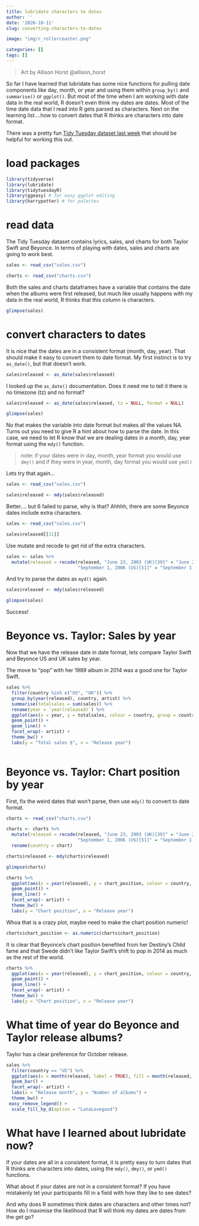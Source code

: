 ```yaml
---
title: lubridate characters to dates
author: ''
date: '2020-10-11'
slug: converting-characters-to-dates

image: "img/r_rollercoaster.png"

categories: []
tags: []
---
```


> Art by Allison Horst @allison_horst

So far I have learned that lubridate has some nice functions for pulling date components like day, month, or year and using them within `group_by()` and `summarise()` or `ggplot()`. But most of the time when I am working with date data in the real world, R doesn't even think my dates are dates. Most of the time date data that I read into R gets parsed as characters. Next on the learning list....how to convert dates that R thinks are characters into date format.

There was a pretty fun [Tidy Tuesday dataset last week](https://github.com/rfordatascience/tidytuesday/blob/master/data/2020/2020-09-29/readme.md) that should be helpful for working this out.

# load packages
```r
library(tidyverse)
library(lubridate)
library(tidytuesdayR)
library(ggeasy) # for easy ggplot editing
library(harrypotter) # for palettes
```

# read data

The Tidy Tuesday dataset contains lyrics, sales, and charts for both Taylor Swift and Beyonce. In terms of playing with dates, sales and charts are going to work best. 

```r
sales <- read_csv("sales.csv")

charts <- read_csv("charts.csv")
```
Both the sales and charts dataframes have a variable that contains the date when the albums were first released, but much like usually happens with my data in the real world, R thinks that this column is characters. 
```r
glimpse(sales)

```

# convert characters to dates

It is nice that the dates are in a consistent format (month, day, year). That should make it easy to convert them to date format. My first instinct is to try `as_date()`, but that doesn't work. 

```r
sales$released <- as_date(sales$released)
```
I looked up the `as_date()` documentation. Does it need me to tell it there is no timezone (tz) and no format?

```r
sales$released <- as_date(sales$released, tz = NULL, format = NULL)

glimpse(sales)
```

No that makes the variable into date format but makes all the values NA. Turns out you need to give R a hint about how to parse the date. In this case, we need to let R know that we are dealing dates in a month, day, year format using the `mdy()` function.

> note: if your dates were in day, month, year format you would use `dmy()` and if they were in year, month, day format you would use `ymd()`

Lets try that again...

```r
sales <- read_csv("sales.csv")

sales$released <- mdy(sales$released)


```
Better.... but 6 failed to parse, why is that? Ahhhh, there are some Beyonce dates include extra characters. 

```r
sales <- read_csv("sales.csv")

sales$released[[31]]
```
Use mutate and recode to get rid of the extra characters. 

```r
sales <- sales %>%
  mutate(released = recode(released, "June 23, 2003 (UK)[39]" = "June 23, 2003", 
                           "September 1, 2006 (US)[51]" = "September 1, 2006")) 
```

And try to parse the dates as `myd()` again. 

```r
sales$released <- mdy(sales$released)

glimpse(sales)
```


Success! 

# Beyonce vs. Taylor: Sales by year

Now that we have the release date in date format, lets compare Taylor Swift and Beyonce US and UK sales by year. 

The move to "pop" with her 1989 album in 2014 was a good one for Taylor Swift. 

```r
sales %>%
  filter(country %in% c("US", "UK")) %>%
  group_by(year(released), country, artist) %>%
  summarise(totalsales = sum(sales)) %>%
  rename(year = `year(released)`) %>%
  ggplot(aes(x = year, y = totalsales, colour = country, group = country)) +
  geom_point() +
  geom_line() +
  facet_wrap(~ artist) +
  theme_bw() +
  labs(y = "Total sales $", x = "Release year") 
  
```

# Beyonce vs. Taylor: Chart position by year

First, fix the weird dates that won't parse, then use `mdy()` to convert to date format. 

```r

charts <- read_csv("charts.csv")

charts <- charts %>%
  mutate(released = recode(released, "June 23, 2003 (UK)[39]" = "June 23, 2003", 
                           "September 1, 2006 (US)[51]" = "September 1, 2006")) %>%
  rename(country = chart)

charts$released <- mdy(charts$released)

glimpse(charts)
```

```r
charts %>%
  ggplot(aes(x = year(released), y = chart_position, colour = country, group = country)) +
  geom_point() +
  geom_line() +
  facet_wrap(~ artist) +
  theme_bw() +
  labs(y = "Chart position", x = "Release year")
```

Whoa that is a crazy plot, maybe need to make the chart position numeric! 

```r
charts$chart_position <- as.numeric(charts$chart_position)
```

It is clear that Beyonce's chart position benefited from her Destiny's Child fame and that Swede didn't like Taylor Swift's shift to pop in 2014 as much as the rest of the world. 

```r
charts %>%
  ggplot(aes(x = year(released), y = chart_position, colour = country, group = country)) +
  geom_point() +
  geom_line() +
  facet_wrap(~ artist) +
  theme_bw() +
  labs(y = "Chart position", x = "Release year")  

```

# What time of year do Beyonce and Taylor release albums?

Taylor has a clear preference for October release. 

```r

sales %>%
  filter(country == "US") %>%
  ggplot(aes(x = month(released, label = TRUE), fill = month(released, label = TRUE))) +
  geom_bar() +
  facet_wrap(~ artist) +
  labs(x = "Release month", y = "Number of albums") +
  theme_bw() +
 easy_remove_legend() +
  scale_fill_hp_d(option = "LunaLovegood") 
```

# What have I learned about lubridate now?

If your dates are all in a consistent format, it is pretty easy to turn dates that R thinks are characters into dates, using the `mdy()`, `dmy()`, or `ymd()` functions. 

What about if your dates are not in a consistent format? If you have mistakenly let your participants fill in a field with how they like to see dates?

And why does R sometimes think dates are characters and other times not? How do I maximise the likelihood that R will think my dates are dates from the get go?


